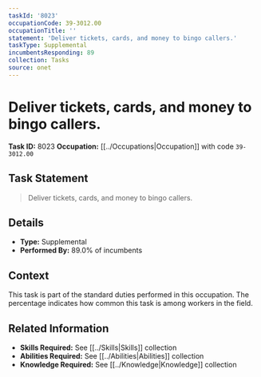 ```yaml
---
taskId: '8023'
occupationCode: 39-3012.00
occupationTitle: ''
statement: 'Deliver tickets, cards, and money to bingo callers.'
taskType: Supplemental
incumbentsResponding: 89
collection: Tasks
source: onet
---
```

# Deliver tickets, cards, and money to bingo callers.

**Task ID:** 8023
**Occupation:** [[../Occupations|Occupation]] with code `39-3012.00`

## Task Statement

> Deliver tickets, cards, and money to bingo callers.

## Details

- **Type:** Supplemental
- **Performed By:** 89.0% of incumbents

## Context

This task is part of the standard duties performed in this occupation. The percentage indicates how common this task is among workers in the field.

## Related Information

- **Skills Required:** See [[../Skills|Skills]] collection
- **Abilities Required:** See [[../Abilities|Abilities]] collection
- **Knowledge Required:** See [[../Knowledge|Knowledge]] collection
